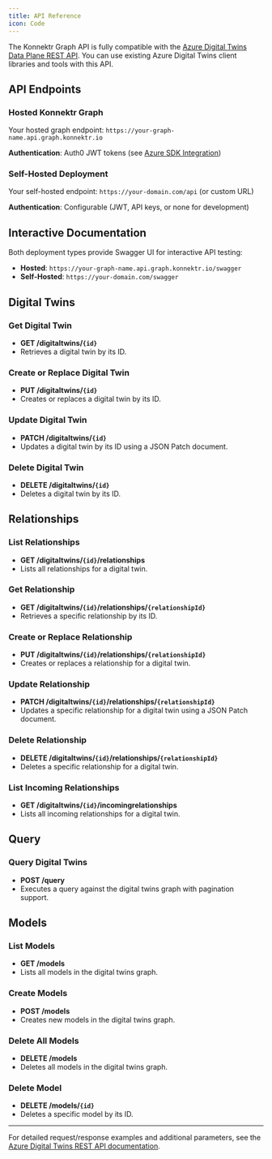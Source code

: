 ```yaml
---
title: API Reference
icon: Code
---
```


The Konnektr Graph API is fully compatible with the [Azure Digital Twins Data Plane REST API](https://learn.microsoft.com/en-us/rest/api/digital-twins/dataplane/twins?view=rest-dataplane-2023-10-31). You can use existing Azure Digital Twins client libraries and tools with this API.

## API Endpoints

### Hosted Konnektr Graph
Your hosted graph endpoint: `https://your-graph-name.api.graph.konnektr.io`

**Authentication**: Auth0 JWT tokens (see [Azure SDK Integration](../how-to-guides/using-azure-digital-twins-sdks))

### Self-Hosted Deployment  
Your self-hosted endpoint: `https://your-domain.com/api` (or custom URL)

**Authentication**: Configurable (JWT, API keys, or none for development)

## Interactive Documentation

Both deployment types provide Swagger UI for interactive API testing:
- **Hosted**: `https://your-graph-name.api.graph.konnektr.io/swagger`
- **Self-Hosted**: `https://your-domain.com/swagger`

## Digital Twins

### Get Digital Twin
- **GET /digitaltwins/`{id}`**
- Retrieves a digital twin by its ID.

### Create or Replace Digital Twin
- **PUT /digitaltwins/`{id}`**
- Creates or replaces a digital twin by its ID.

### Update Digital Twin
- **PATCH /digitaltwins/`{id}`**
- Updates a digital twin by its ID using a JSON Patch document.

### Delete Digital Twin
- **DELETE /digitaltwins/`{id}`**
- Deletes a digital twin by its ID.

## Relationships

### List Relationships
- **GET /digitaltwins/`{id}`/relationships**
- Lists all relationships for a digital twin.

### Get Relationship
- **GET /digitaltwins/`{id}`/relationships/`{relationshipId}`**
- Retrieves a specific relationship by its ID.

### Create or Replace Relationship
- **PUT /digitaltwins/`{id}`/relationships/`{relationshipId}`**
- Creates or replaces a relationship for a digital twin.

### Update Relationship
- **PATCH /digitaltwins/`{id}`/relationships/`{relationshipId}`**
- Updates a specific relationship for a digital twin using a JSON Patch document.

### Delete Relationship
- **DELETE /digitaltwins/`{id}`/relationships/`{relationshipId}`**
- Deletes a specific relationship for a digital twin.

### List Incoming Relationships
- **GET /digitaltwins/`{id}`/incomingrelationships**
- Lists all incoming relationships for a digital twin.

## Query

### Query Digital Twins
- **POST /query**
- Executes a query against the digital twins graph with pagination support.

## Models

### List Models
- **GET /models**
- Lists all models in the digital twins graph.

### Create Models
- **POST /models**
- Creates new models in the digital twins graph.

### Delete All Models
- **DELETE /models**
- Deletes all models in the digital twins graph.

### Delete Model
- **DELETE /models/`{id}`**
- Deletes a specific model by its ID.

---

For detailed request/response examples and additional parameters, see the [Azure Digital Twins REST API documentation](https://learn.microsoft.com/en-us/rest/api/digital-twins/dataplane/twins?view=rest-dataplane-2023-10-31).
